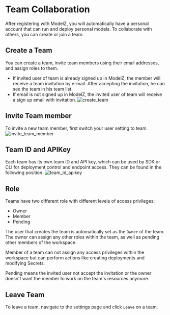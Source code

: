 # Team Collaboration

After registering with ModelZ, you will automatically have a personal account that can run and deploy personal models. To collaborate with others, you can create or join a team.

## Create a Team

You can create a team, invite team members using their email addresses, and assign roles to them.
- If invited user of team is already signed up in ModelZ, the member will receive a team invitation by e-mail. After accepting the invitation, he can see the team in his team list.
- If email is not signed up in ModelZ, the invited user of team will receive a sign up email with invitation.
![create_team](./images/create_team.jpg)

## Invite Team member

To invite a new team member, first switch your user setting to team.
![invite_team_member](./images/invite_team_member.jpg)


## Team ID and APIKey

Each team has its own team ID and API key, which can be used by SDK or CLI for deployment control and endpoint access. They can be found in the following position.
![team_id_apikey](./images/team_id_apikey.jpg)


## Role
Teams have two different role with different levels of access privileges:
- Owner
- Member
- Pending

The user that creates the team is automatically set as the `Owner` of the team. The owner can assign any other roles within the team, as well as pending other members of the workspace.

Member of a team can not assign any access privileges within the workspace but can perform actions like creating deployments and modifying Secrets.

Pending means the invited user not accept the invitation or the owner doesn't want the member to work on the team's resources anymore.

## Leave Team

To leave a team, navigate to the settings page and click `Leave` on a team.